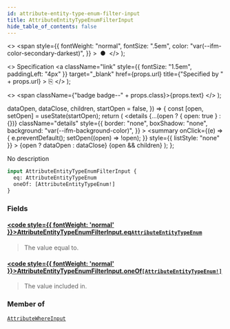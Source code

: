 ```yaml
---
id: attribute-entity-type-enum-filter-input
title: AttributeEntityTypeEnumFilterInput
hide_table_of_contents: false
---
```


  <>
    <span
      style={{
        fontWeight: "normal",
        fontSize: ".5em",
        color: "var(--ifm-color-secondary-darkest)",
      }}
    >
      &nbsp;●&nbsp;
    </span>
  </>
);

  <>
    Specification
    <a
      className="link"
      style={{ fontSize: "1.5em", paddingLeft: "4px" }}
      target="\_blank"
      href={props.url}
      title={"Specified by " + props.url}
    >
      ⎘
    </a>
  </>
);

  <>
    <span className={"badge badge--" + props.class}>{props.text}</span>
  </>
);


  dataOpen,
  dataClose,
  children,
  startOpen = false,
}) => {
  const [open, setOpen] = useState(startOpen);
  return (
    <details
      {...(open ? { open: true } : {})}
      className="details"
      style={{
        border: "none",
        boxShadow: "none",
        background: "var(--ifm-background-color)",
      }}
    >
      <summary
        onClick={(e) => {
          e.preventDefault();
          setOpen((open) => !open);
        }}
        style={{ listStyle: "none" }}
      >
        {open ? dataOpen : dataClose}
      </summary>
      {open && children}
    </details>
  );
};

No description

```graphql
input AttributeEntityTypeEnumFilterInput {
  eq: AttributeEntityTypeEnum
  oneOf: [AttributeEntityTypeEnum!]
}
```

### Fields

#### [<code style={{ fontWeight: 'normal' }}>AttributeEntityTypeEnumFilterInput.<b>eq</b></code>](#)<Bullet />[`AttributeEntityTypeEnum`](../../../api-storefront/attributes/enums/attribute-entity-type-enum) <Badge class="secondary" text="enum"/>

> The value equal to.

#### [<code style={{ fontWeight: 'normal' }}>AttributeEntityTypeEnumFilterInput.<b>oneOf</b></code>](#)<Bullet />[`[AttributeEntityTypeEnum!]`](../../../api-storefront/attributes/enums/attribute-entity-type-enum) <Badge class="secondary" text="list"/> <Badge class="secondary" text="enum"/>

> The value included in.

### Member of

[`AttributeWhereInput`](../../../api-storefront/attributes/inputs/attribute-where-input) <Badge class="secondary" text="input"/>
